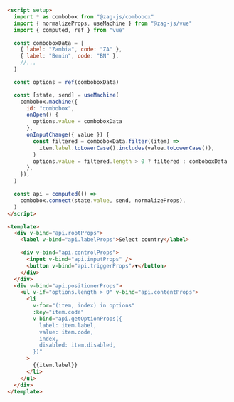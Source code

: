 ```html
<script setup>
  import * as combobox from "@zag-js/combobox"
  import { normalizeProps, useMachine } from "@zag-js/vue"
  import { computed, ref } from "vue"

  const comboboxData = [
    { label: "Zambia", code: "ZA" },
    { label: "Benin", code: "BN" },
    //...
  ]

  const options = ref(comboboxData)

  const [state, send] = useMachine(
    combobox.machine({
      id: "combobox",
      onOpen() {
        options.value = comboboxData
      },
      onInputChange({ value }) {
        const filtered = comboboxData.filter((item) =>
          item.label.toLowerCase().includes(value.toLowerCase()),
        )
        options.value = filtered.length > 0 ? filtered : comboboxData
      },
    }),
  )

  const api = computed(() =>
    combobox.connect(state.value, send, normalizeProps),
  )
</script>

<template>
  <div v-bind="api.rootProps">
    <label v-bind="api.labelProps">Select country</label>

    <div v-bind="api.controlProps">
      <input v-bind="api.inputProps" />
      <button v-bind="api.triggerProps">▼</button>
    </div>
  </div>
  <div v-bind="api.positionerProps">
    <ul v-if="options.length > 0" v-bind="api.contentProps">
      <li
        v-for="(item, index) in options"
        :key="item.code"
        v-bind="api.getOptionProps({
          label: item.label,
          value: item.code,
          index,
          disabled: item.disabled,
        })"
      >
        {{item.label}}
      </li>
    </ul>
  </div>
</template>
```
